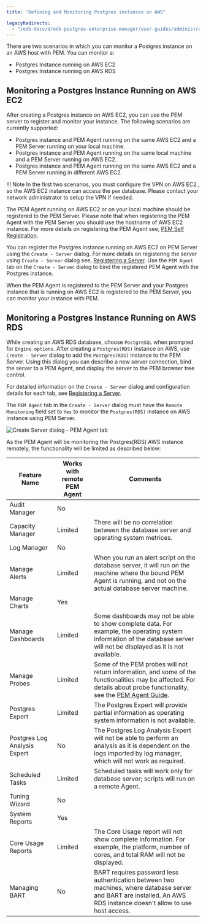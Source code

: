 ```yaml
---
title: "Defining and Monitoring Postgres instances on AWS"

legacyRedirects:
  - "/edb-docs/d/edb-postgres-enterprise-manager/user-guides/administrators-guide/8.0/pem_define_aws_instance_connection.html"
---
```


There are two scenarios in which you can monitor a Postgres instance on an AWS host with PEM. You can monitor a:

-   Postgres Instance running on AWS EC2
-   Postgres Instance running on AWS RDS

## Monitoring a Postgres Instance Running on AWS EC2

After creating a Postgres instance on AWS EC2, you can use the PEM server to register and monitor your instance. The following scenarios are currently supported:

-   Postgres instance and PEM Agent running on the same AWS EC2 and a PEM Server running on your local machine.
-   Postgres instance and PEM Agent running on the same local machine and a PEM Server running on AWS EC2.
-   Postgres instance and PEM Agent running on the same AWS EC2 and a PEM Server running in different AWS EC2.

!!! Note
    In the first two scenarios, you must configure the VPN on AWS EC2 , so the AWS EC2 instance can access the `pem` database. Please contact your network administrator to setup the VPN if needed.

The PEM Agent running on AWS EC2 or on your local machine should be registered to the PEM Server. Please note that when registering the PEM Agent with the PEM Server you should use the hostname of AWS EC2 instance. For more details on registering the PEM Agent see, [PEM Self Registration](02_registering_server/#registering_server).

You can register the Postgres instance running on AWS EC2 on PEM Server using the `Create - Server` dialog. For more details on registering the server using `Create - Server` dialog see, [Registering a Server](02_registering_server/#registering_server). Use the `PEM Agent` tab on the `Create - Server` dialog to bind the registered PEM Agent with the Postgres instance.

When the PEM Agent is registered to the PEM Server and your Postgres instance that is running on AWS EC2 is registered to the PEM Server, you can monitor your instance with PEM.

## Monitoring a Postgres Instance Running on AWS RDS

While creating an AWS RDS database, choose `PostgreSQL` when prompted for `Engine options`. After creating a `Postgres(RDS)` instance on AWS, use `Create - Server` dialog to add the `Postgres(RDS)` instance to the PEM Server. Using this dialog you can describe a new server connection, bind the server to a PEM Agent, and display the server to the PEM browser tree control.

For detailed information on the `Create - Server` dialog and configuration details for each tab, see [Registering a Server](02_registering_server/#registering_server).

The `PEM Agent` tab in the `Create - Server` dialog must have the `Remote Monitoring` field set to `Yes` to monitor the `Postgres(RDS)` instance on AWS instance using PEM Server.

![Create Server dialog - PEM Agent tab](../images/create_server_pem_agent_tab_remote_monitoring.png)

As the PEM Agent will be monitoring the Postgres(RDS) AWS instance remotely, the functionality will be limited as described below:

| **Feature Name**             | **Works with remote PEM Agent** | **Comments**                                                                                                                                                                          |
| ---------------------------- | ------------------------------- | ------------------------------------------------------------------------------------------------------------------------------------------------------------------------------------- |
| Audit Manager                | No                              |                                                                                                                                                                                       |
| Capacity Manager             | Limited                         | There will be no correlation between the database server and operating system metrices.                                                                                               |
| Log Manager                  | No                              |                                                                                                                                                                                       |
| Manage Alerts                | Limited                         | When you run an alert script on the database server, it will run on the machine where the bound PEM Agent is running, and not on the actual database server machine.                  |
| Manage Charts                | Yes                             |                                                                                                                                                                                       |
| Manage Dashboards            | Limited                         | Some dashboards may not be able to show complete data. For example, the operating system information of the database server will not be displayed as it is not available.             |
| Manage Probes                | Limited                         | Some of the PEM probes will not return information, and some of the functionalities may be affected. For details about probe functionality, see the [PEM Agent Guide](../pem_agent/). |
| Postgres Expert              | Limited                         | The Postgres Expert will provide partial information as operating system information is not available.                                                                                |
| Postgres Log Analysis Expert | No                              | The Postgres Log Analysis Expert will not be able to perform an analysis as it is dependent on the logs imported by log manager, which will not work as required.                     |
| Scheduled Tasks              | Limited                         | Scheduled tasks will work only for database server; scripts will run on a remote Agent.                                                                                               |
| Tuning Wizard                | No                              |                                                                                                                                                                                       |
| System Reports               | Yes                             |                                                                                                                                                                                       |
| Core Usage Reports           | Limited                         | The Core Usage report will not show complete information. For example, the platform, number of cores, and total RAM will not be displayed.                                            |
| Managing BART                | No                              | BART requires password less authentication between two machines, where database server and BART are installed. An AWS RDS instance doesn't allow to use host access.                  |
